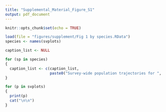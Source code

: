 ```yaml
---
title: "Supplemental_Material_Figure_S1"
output: pdf_document
---
```


```r
knitr::opts_chunk$set(echo = TRUE)
```


<!-- Create figure captions -->
```r
load(file = "figures/supplement/Fig 1 by species.RData")
species <- names(svplots)

caption_list <- NULL

for (sp in species)
{
  caption_list <- c(caption_list,
                    paste0("Survey-wide population trajectories for ", sp, " estimated from the BBS using two models described here that include a GAM smoothing function to model change over time (GAM and GAMYE) and a third trajectory estimated using the standard slope-based model used for BBS status and trend assessments since 2011 (SLOPE). The stacked dots along the x-axis indicate the approximate number of BBS counts used in the model; each dot represents 50 counts."))
}

```

```r


for (p in svplots)
{
  print(p)
  cat("\n\n")
}

```

